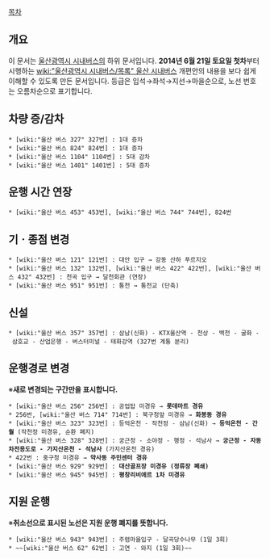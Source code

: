 [[목차]]

== 개요 ==
이 문서는 [[울산광역시 시내버스]]의 하위 문서입니다. '''2014년 6월 21일 토요일 첫차'''부터 시행하는 [[wiki:"울산광역시 시내버스/목록" 울산 시내버스]] 개편안의 내용을 보다 쉽게 이해할 수 있도록 만든 문서입니다.
등급은 입석→좌석→지선→마을순으로, 노선 번호는 오름차순으로 표기합니다.

== 차량 증/감차 ==
 * [wiki:"울산 버스 327" 327번] : 1대 증차
 * [wiki:"울산 버스 824" 824번] : 1대 증차
 * [wiki:"울산 버스 1104" 1104번] : 5대 감차
 * [wiki:"울산 버스 1401" 1401번] : 5대 증차

== 운행 시간 연장 ==
 * [wiki:"울산 버스 453" 453번], [wiki:"울산 버스 744" 744번], 824번

== 기ㆍ종점 변경 ==
 * [wiki:"울산 버스 121" 121번] : 대안 입구 → 강동 산하 푸르지오
 * [wiki:"울산 버스 132" 132번], [wiki:"울산 버스 422" 422번], [wiki:"울산 버스 432" 432번] : 천곡 입구 → 달천회관 (연장)
 * [wiki:"울산 버스 951" 951번] : 통천 → 통천교 (단축)

== 신설 ==
 * [wiki:"울산 버스 357" 357번] : 삼남(신화) - KTX울산역 - 천상 - 백천 - 굴화 - 삼호교 - 산업은행 - 버스터미널 - 태화강역 (327번 계통 분리)

== 운행경로 변경 == 
※'''새로 변경되는 구간만을 표시합니다.'''
 * [wiki:"울산 버스 256" 256번] : 공업탑 미경유 → '''롯데마트 경유'''
 * 256번, [wiki:"울산 버스 714" 714번] : 북구청앞 미경유 → '''화봉동 경유'''
 * [wiki:"울산 버스 323" 323번] : 등억온천 - 작천정 - 삼남(신화) → '''등억온천 - 간월''' (작천정 미경유, 순환 폐지)
 * [wiki:"울산 버스 328" 328번] : 궁근정 - 소야정 - 행정 - 석남사 → '''궁근정 - 자동차전용도로 - 가지산온천 - 석남사''' (가지산온천 경유)
 * 422번 : 중구청 미경유 → '''약사동 주민센터 경유'''
 * [wiki:"울산 버스 929" 929번] : '''대산골프장 미경유 (정류장 폐쇄)'''
 * [wiki:"울산 버스 945" 945번] : '''평창리비에르 1차 미경유'''

== 지원 운행 ==
※'''취소선으로 표시된 노선은 지원 운행 폐지를 뜻합니다.'''
 * [wiki:"울산 버스 943" 943번] : 주렴마을입구 - 달곡당수나무 (1일 3회)
 * ~~[wiki:"울산 버스 62" 62번] : 고연 - 와지 (1일 3회)~~
